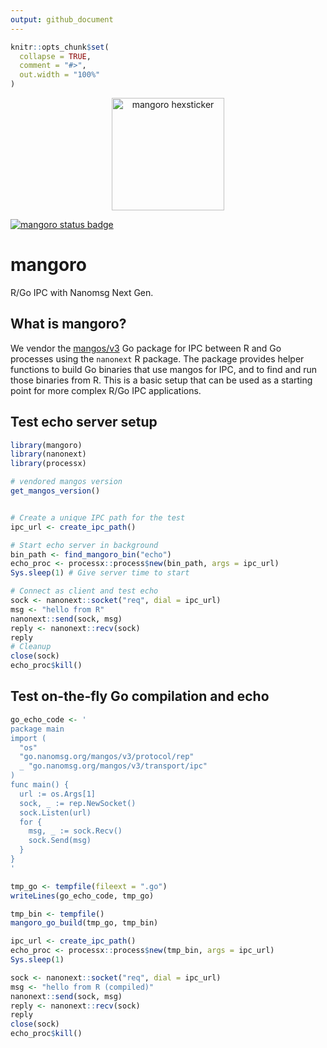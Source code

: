 ```yaml
---
output: github_document
---
```


```r
knitr::opts_chunk$set(
  collapse = TRUE,
  comment = "#>",
  out.width = "100%"
)
```

<p align="center">
  <img src="inst/docs/logo.svg" alt="mangoro hexsticker" width="180"/>
</p>

[![mangoro status badge](https://sounkou-bioinfo.r-universe.dev/mangoro/badges/version)](https://sounkou-bioinfo.r-universe.dev/mangoro)

# mangoro

R/Go IPC with Nanomsg Next Gen.

## What is mangoro?

We vendor the [mangos/v3](https://github.com/nanomsg/mangos) Go package for IPC between R and Go processes using the `nanonext` R package. The package provides helper functions to build Go binaries that use mangos for IPC, and to find and run those binaries from R. This is a basic setup that can be used as a starting point for more complex R/Go IPC applications.

## Test echo server setup

```r
library(mangoro)
library(nanonext)
library(processx)

# vendored mangos version
get_mangos_version()


# Create a unique IPC path for the test
ipc_url <- create_ipc_path()

# Start echo server in background
bin_path <- find_mangoro_bin("echo")
echo_proc <- processx::process$new(bin_path, args = ipc_url)
Sys.sleep(1) # Give server time to start

# Connect as client and test echo
sock <- nanonext::socket("req", dial = ipc_url)
msg <- "hello from R"
nanonext::send(sock, msg)
reply <- nanonext::recv(sock)
reply
# Cleanup
close(sock)
echo_proc$kill()
```

## Test on-the-fly Go compilation and echo

```r

go_echo_code <- '
package main
import (
  "os"
  "go.nanomsg.org/mangos/v3/protocol/rep"
  _ "go.nanomsg.org/mangos/v3/transport/ipc"
)
func main() {
  url := os.Args[1]
  sock, _ := rep.NewSocket()
  sock.Listen(url)
  for {
    msg, _ := sock.Recv()
    sock.Send(msg)
  }
}
'

tmp_go <- tempfile(fileext = ".go")
writeLines(go_echo_code, tmp_go)

tmp_bin <- tempfile()
mangoro_go_build(tmp_go, tmp_bin)

ipc_url <- create_ipc_path()
echo_proc <- processx::process$new(tmp_bin, args = ipc_url)
Sys.sleep(1)

sock <- nanonext::socket("req", dial = ipc_url)
msg <- "hello from R (compiled)"
nanonext::send(sock, msg)
reply <- nanonext::recv(sock)
reply
close(sock)
echo_proc$kill()
```
